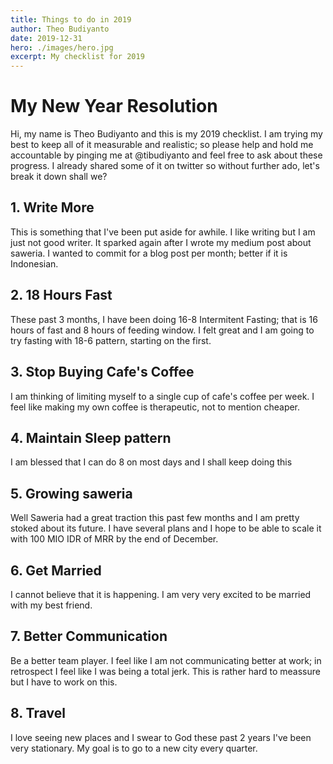 ```yaml
---
title: Things to do in 2019
author: Theo Budiyanto
date: 2019-12-31
hero: ./images/hero.jpg
excerpt: My checklist for 2019
---
```


# My New Year Resolution

Hi, my name is Theo Budiyanto and this is my 2019 checklist. I am trying my best to keep all of it measurable and realistic;
so please help and hold me accountable by pinging me at @tibudiyanto and feel free to ask about these progress. I already shared
some of it on twitter so without further ado, let's break it down shall we?

## 1. Write More

This is something that I've been put aside for awhile. I like writing but I am just not good writer. It sparked again after
I wrote my medium post about saweria. I wanted to commit for a blog post per month; better if it is Indonesian.

## 2. 18 Hours Fast

These past 3 months, I have been doing 16-8 Intermitent Fasting; that is 16 hours of fast and 8 hours of feeding window. I
felt great and I am going to try fasting with 18-6 pattern, starting on the first.

## 3. Stop Buying Cafe's Coffee

I am thinking of limiting myself to a single cup of cafe's coffee per week. I feel like making my own coffee is therapeutic, not to
mention cheaper.

## 4. Maintain Sleep pattern

I am blessed that I can do 8 on most days and I shall keep doing this

## 5. Growing saweria

Well Saweria had a great traction this past few months and I am pretty stoked about its future. I have several plans and I hope
to be able to scale it with 100 MIO IDR of MRR by the end of December.

## 6. Get Married

I cannot believe that it is happening. I am very very excited to be married with my best friend.

## 7. Better Communication

Be a better team player. I feel like I am not communicating better at work; in retrospect I feel like I was being a total jerk.
This is rather hard to meassure but I have to work on this.

## 8. Travel

I love seeing new places and I swear to God these past 2 years I've been very stationary. My goal is to go to a new city every quarter.
